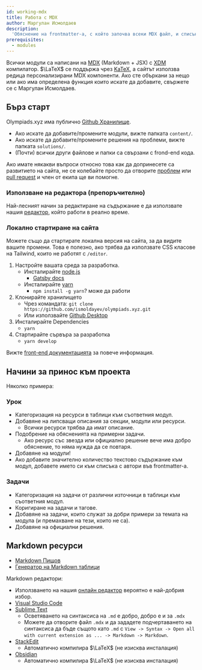 ```yaml
---
id: working-mdx
title: Работа с MDX
author: Маргулан Исмолдаев
description:
  'Обяснение на frontmatter-а, с който започва всеки MDX файл, и списък с custom компоненти, които могат да се използват в модулите и решенията.'
prerequisites:
  - modules
---
```


Всички модули са написани на [MDX](https://mdxjs.com/) (Markdown + JSX) с
[XDM](https://github.com/wooorm/xdm) компилатор. $\LaTeX$ се поддържа чрез
[KaTeX](https://katex.org/), а сайтът използва редица персонализирани MDX
компоненти. Ако сте объркани за нещо или ако има определена функция
които искате да добавите, свържете се с Маргулан Исмолдаев.

## Бърз старт

Olympiads.xyz има публично
[Github Хранилище](https://github.com/ismoldayev/olympiads.xyz).

- Ако искате да добавите/промените модули, вижте папката `content/`.
- Ако искате да добавите/промените решения на проблеми, вижте папката `solutions/`.
- (Почти) всички други файлове и папки са свързани с frond-end кода.

Ако имате някакви въпроси относно това как да допринесете са развитието на сайта,
не се колебайте просто да отворите
[проблем](https://github.com/ismoldayev/olympiads.xyz/issues) или
[pull request](https://github.com/ismoldayev/olympiads.xyz/pulls) и член от екипа ще ви помогне.

### Използване на редактора (препоръчително)

Най-лесният начин за редактиране на съдържание е да използвате нашия [редактор](/editor), който работи в реално време.


### Локално стартиране на сайта

Можете също да стартирате локална версия на сайта, за да видите вашите промени. Това
е полезно, ако трябва да използвате CSS класове на Tailwind, които не работят с `/editor`.

1. Настройте вашата среда за разработка.
    - Инсталирайте [node.js](https://nodejs.org/en/)
      - [Gatsby docs](https://www.gatsbyjs.org/tutorial/part-zero/#install-nodejs-for-your-appropriate-operating-system)
    - Инсталирайте [yarn](https://classic.yarnpkg.com/en/)
      - `npm install -g yarn`? може да работи
2. Клонирайте хранилището
    - Чрез командата:
      `git clone https://github.com/ismoldayev/olympiads.xyz.git`
    - Или използвайте [Github Desktop](https://desktop.github.com/)
3. Инсталирайте Dependencies
    - `yarn`
4. Стартирайте сървъра за разработка
    - `yarn develop`

Вижте
[front-end документацията](https://github.com/ismoldayev/olympiads.xyz/blob/master/docs/Front%20End%20Documentation.md)
за повече информация.


## Начини за принос към проекта

Няколко примера:

### Урок

- Категоризация на ресурси в таблици към съответния модул.
- Добавяне на липсващи описания за секции, модули или ресурси.
   - Всички ресурси трябва да имат описание.
- Подобрение на обясненията на примерни задачи.
   - Ако ресурс със звезда или официално решение вече има добро обяснение, то няма нужда да се повтаря.
- Добавяне на модули!
- Ако добавите значително количество текстово съдържание към модул, добавете името си към
	списъка с автори във frontmatter-а.

### Задачи

- Категоризация на задачи от различни източници в таблици към съответния модул.
- Коригиране на задачи и тагове.
- Добавяне на задачи, които служат за добри примери за темата на модула (и премахване на тези, които
   не са).
- Добавяне на официални решения.


## Markdown ресурси

- [Markdown Пищов](https://www.markdownguide.org/cheat-sheet/)
- [Генератор на Markdown таблици](https://www.tablesgenerator.com/markdown_tables)

Markdown редактори:

- Използването на нашия [онлайн редактор](/editor) вероятно е най-добрия избор.
- [Visual Studio Code](https://code.visualstudio.com/)
- [Sublime Text](https://www.sublimetext.com/)
   - Осветяването на синтаксиса на `.md` е добро, добро е и за `.mdx`
   - Можете да отворите файл `.mdx` и да зададете подчертаването на синтаксиса да бъде същото като
     `.md` с 
     `View -> Syntax -> Open all with current extension as ... -> Markdown -> Markdown`.
- [StackEdit](https://stackedit.io/)
   - Автоматично компилира $\LaTeX$ (не изисква инсталация)
- [Obsidian](https://obsidian.md/)
   - Автоматично компилира $\LaTeX$ (не изисква инсталация)

